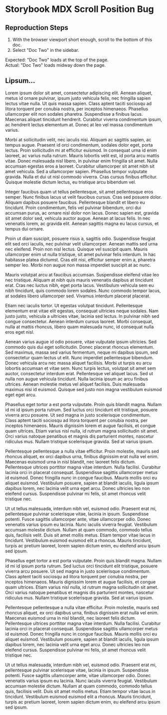 <Meta title='Scroll Bug/Doc One' />

# Storybook MDX Scroll Position Bug

## Reproduction Steps

1. With the browser viewport short enough, scroll to the bottom of this doc.
2. Select "Doc Two" in the sidebar.

Expected: "Doc Two" loads at the top of the page.  
Actual: "Doc Two" loads midway down the page.

## Lipsum...

Lorem ipsum dolor sit amet, consectetur adipiscing elit. Aenean aliquet, metus id ornare pulvinar, ipsum justo vehicula felis, nec fringilla sapien lectus vitae nulla. Ut quis massa sapien. Class aptent taciti sociosqu ad litora torquent per conubia nostra, per inceptos himenaeos. Phasellus ullamcorper elit non sodales pharetra. Suspendisse a finibus lacus. Maecenas aliquet tincidunt hendrerit. Curabitur viverra condimentum ipsum, ac hendrerit lectus elementum at. Donec at leo vel massa condimentum varius.

Morbi at sollicitudin velit, nec iaculis nisi. Aliquam ac sagittis sapien, ac tempus augue. Praesent id orci condimentum, sodales dolor eget, porta lectus. Proin sollicitudin mi at efficitur euismod. In consequat urna id enim laoreet, ac varius nulla rutrum. Mauris lobortis velit est, id porta arcu mattis vitae. Donec malesuada nisl libero, in pulvinar enim fringilla sit amet. Nulla accumsan egestas eros a laoreet. Curabitur ullamcorper sit amet nibh sit amet vehicula. Sed a ullamcorper sapien. Phasellus tempor vulputate gravida. Nulla et dui ut nisl commodo viverra. Cras cursus finibus efficitur. Quisque molestie dictum lectus, eu tristique arcu bibendum vel.

Integer faucibus quam ut tellus pellentesque, sit amet pellentesque eros semper. Nunc finibus lacus ut velit faucibus cursus. Cras sed posuere dolor. Aliquam dapibus posuere faucibus. Pellentesque blandit et libero eu tincidunt. Proin condimentum, felis vel pulvinar bibendum, orci dui accumsan purus, ac ornare nisl dolor non lacus. Donec sapien est, gravida sit amet dolor sed, vehicula auctor augue. Aenean at lacus felis. In nec venenatis lorem, ac gravida elit. Aenean sagittis magna eu lacus cursus, et tempus dui ornare.

Proin ut diam suscipit, posuere risus a, sagittis odio. Suspendisse feugiat elit sed orci iaculis, nec pulvinar velit ullamcorper. Aenean mattis sed urna nec eleifend. Proin non nisl lectus. Quisque vel suscipit quam. Mauris ullamcorper enim ut nulla tristique, sit amet pulvinar felis interdum. In hac habitasse platea dictumst. Cras elit nisi, efficitur semper enim a, pharetra semper leo. Morbi non augue non massa imperdiet suscipit at ac nunc.

Mauris volutpat arcu at faucibus accumsan. Suspendisse eleifend vitae leo nec tristique. Aliquam at nibh quis mauris venenatis dapibus at tincidunt erat. Cras nec luctus nibh, eget porta lacus. Vestibulum vehicula sem eu nibh tincidunt, quis commodo lorem sodales. Nunc commodo tempor lacus, at sodales libero ullamcorper sed. Vivamus interdum placerat placerat.

Etiam nec iaculis tortor. Ut egestas volutpat tincidunt. Pellentesque elementum erat vitae elit egestas, consequat ultricies neque sodales. Nam justo justo, vehicula a ultricies vitae, lacinia sed lectus. In pulvinar nibh sed congue consectetur. Aenean interdum cursus laoreet. Morbi consequat, nulla at mattis rhoncus, libero quam malesuada nunc, id consequat nulla eros eget nisl.

Aenean varius augue id odio posuere, vitae vulputate ipsum ultricies. Sed commodo quis dui eget sollicitudin. Donec placerat rhoncus elementum. Sed maximus, massa sed varius fermentum, neque mi dapibus ipsum, sed consectetur quam lectus ut elit. Nunc imperdiet pellentesque bibendum. Donec vehicula arcu nec massa aliquet facilisis. Morbi ut turpis eu arcu lobortis accumsan et vitae sem. Nunc turpis lectus, volutpat sit amet sem auctor, consectetur interdum erat. Pellentesque vel aliquet lacus. Sed ut nulla non augue vehicula tincidunt. Nulla lacinia ipsum ac arcu finibus ultrices. Aenean molestie metus vel aliquet facilisis. Duis malesuada maximus nisi id euismod. Quisque sed justo non magna vestibulum euismod eget eget arcu.

Phasellus eget tortor a est porta vulputate. Proin quis blandit magna. Nullam id mi id ipsum porta rutrum. Sed luctus orci tincidunt elit tristique, posuere viverra arcu posuere. Ut sed magna in justo scelerisque condimentum. Class aptent taciti sociosqu ad litora torquent per conubia nostra, per inceptos himenaeos. Mauris dignissim lorem et augue facilisis, et congue quam ultrices. Etiam varius nisl nulla, id rutrum magna sollicitudin sit amet. Orci varius natoque penatibus et magnis dis parturient montes, nascetur ridiculus mus. Nullam tristique scelerisque gravida. Sed at varius ipsum.

Pellentesque pellentesque a nulla vitae efficitur. Proin molestie, mauris sed rhoncus aliquet, ex orci dapibus urna, finibus dignissim erat nulla vel enim. Maecenas euismod urna in nisl blandit, nec laoreet felis dictum. Pellentesque ultrices porttitor magna vitae interdum. Nulla facilisi. Curabitur lacinia orci in placerat consequat. Suspendisse sagittis ullamcorper metus id euismod. Donec fringilla nunc in congue faucibus. Mauris mollis orci eu aliquet euismod. Vestibulum posuere, sapien at blandit iaculis, ligula ipsum dapibus lorem, nec lacinia velit urna eget arcu. Donec ultricies leo non eleifend cursus. Suspendisse pulvinar mi felis, sit amet rhoncus velit tristique nec.

Ut ut tellus malesuada, interdum nibh vel, euismod odio. Praesent erat mi, pellentesque pulvinar scelerisque vitae, lacinia in ipsum. Suspendisse potenti. Fusce sagittis ullamcorper ante, vitae ullamcorper odio. Donec venenatis varius ipsum eu lacinia. Nunc iaculis viverra feugiat. Vestibulum accumsan molestie dictum. Nullam at quam commodo, commodo tellus quis, facilisis velit. Duis sit amet mollis metus. Etiam tempor vitae lacus in tincidunt. Vestibulum euismod euismod elit a rhoncus. Mauris tincidunt, turpis ac pretium laoreet, lorem sapien dictum enim, eu eleifend arcu ipsum sed ipsum.

Phasellus eget tortor a est porta vulputate. Proin quis blandit magna. Nullam id mi id ipsum porta rutrum. Sed luctus orci tincidunt elit tristique, posuere viverra arcu posuere. Ut sed magna in justo scelerisque condimentum. Class aptent taciti sociosqu ad litora torquent per conubia nostra, per inceptos himenaeos. Mauris dignissim lorem et augue facilisis, et congue quam ultrices. Etiam varius nisl nulla, id rutrum magna sollicitudin sit amet. Orci varius natoque penatibus et magnis dis parturient montes, nascetur ridiculus mus. Nullam tristique scelerisque gravida. Sed at varius ipsum.

Pellentesque pellentesque a nulla vitae efficitur. Proin molestie, mauris sed rhoncus aliquet, ex orci dapibus urna, finibus dignissim erat nulla vel enim. Maecenas euismod urna in nisl blandit, nec laoreet felis dictum. Pellentesque ultrices porttitor magna vitae interdum. Nulla facilisi. Curabitur lacinia orci in placerat consequat. Suspendisse sagittis ullamcorper metus id euismod. Donec fringilla nunc in congue faucibus. Mauris mollis orci eu aliquet euismod. Vestibulum posuere, sapien at blandit iaculis, ligula ipsum dapibus lorem, nec lacinia velit urna eget arcu. Donec ultricies leo non eleifend cursus. Suspendisse pulvinar mi felis, sit amet rhoncus velit tristique nec.

Ut ut tellus malesuada, interdum nibh vel, euismod odio. Praesent erat mi, pellentesque pulvinar scelerisque vitae, lacinia in ipsum. Suspendisse potenti. Fusce sagittis ullamcorper ante, vitae ullamcorper odio. Donec venenatis varius ipsum eu lacinia. Nunc iaculis viverra feugiat. Vestibulum accumsan molestie dictum. Nullam at quam commodo, commodo tellus quis, facilisis velit. Duis sit amet mollis metus. Etiam tempor vitae lacus in tincidunt. Vestibulum euismod euismod elit a rhoncus. Mauris tincidunt, turpis ac pretium laoreet, lorem sapien dictum enim, eu eleifend arcu ipsum sed ipsum.
